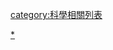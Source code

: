 {{Catnav|頁面分類|列表|科學相關列表}}
{{Catnav|頁面分類|人类社会|知識|科学|科學相關列表}}

[[category:科學相關列表|category:科學相關列表]]
[[Category:物理学|*]]